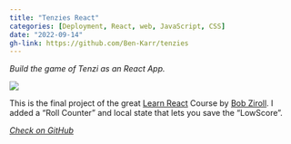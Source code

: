 ```yaml
---
title: "Tenzies React"
categories: [Deployment, React, web, JavaScript, CSS]
date: "2022-09-14"
gh-link: https://github.com/Ben-Karr/tenzies
---
```

::::: {.content-frame}
_Build the game of Tenzi as an React App._

[![](../assets/tenzies_screenshot.png)](http://ben-karr.github.io/tenzies)

This is the final project of the great [Learn React](https://scrimba.com/learn/learnreact) Course by [Bob Ziroll](https://twitter.com/bobziroll). I added a "Roll Counter" and local state that lets you save the "LowScore".
:::::

<div class="gh-footer">
<i class="bi bi-github">
<a href="{{< meta gh-link >}}" class="gh-link">
Check on GitHub
</a>
</i>
</div>